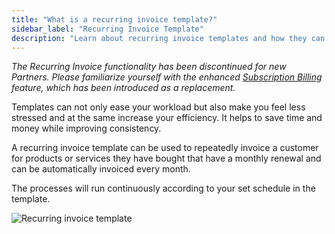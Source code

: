 ```yaml
---
title: "What is a recurring invoice template?"
sidebar_label: "Recurring Invoice Template"
description: "Learn about recurring invoice templates and how they can help streamline your billing processes"
---
```


*The Recurring Invoice functionality has been discontinued for new Partners. Please familiarize yourself with the enhanced [Subscription Billing](/commerce/commerce-invoices/subscription-billing) feature, which has been introduced as a replacement.*

Templates can not only ease your workload but also make you feel less stressed and at the same increase your efficiency. It helps to save time and money while improving consistency.

A recurring invoice template can be used to repeatedly invoice a customer for products or services they have bought that have a monthly renewal and can be automatically invoiced every month.

The processes will run continuously according to your set schedule in the template.

![Recurring invoice template](/img/commerce/commerce-invoices/recurring-invoice-template.jpg)